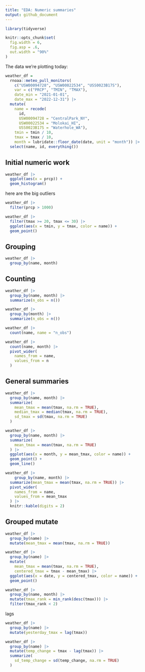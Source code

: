 ```yaml
---
title: "EDA: Numeric summaries"
output: github_document
---
```


```r
library(tidyverse)

knitr::opts_chunk$set(
  fig.width = 6,
  fig.asp = .6,
  out.width = "90%"
)
```

The data we're plotting today:

```r
weather_df = 
  rnoaa::meteo_pull_monitors(
    c("USW00094728", "USW00022534", "USS0023B17S"),
    var = c("PRCP", "TMIN", "TMAX"), 
    date_min = "2021-01-01",
    date_max = "2022-12-31") |>
  mutate(
    name = recode(
      id, 
      USW00094728 = "CentralPark_NY", 
      USW00022534 = "Molokai_HI",
      USS0023B17S = "Waterhole_WA"),
    tmin = tmin / 10,
    tmax = tmax / 10,
    month = lubridate::floor_date(date, unit = "month")) |>
  select(name, id, everything())
```


## Initial numeric work

```r
weather_df |> 
  ggplot(aes(x = prcp)) +
  geom_histogram()
```

here are the big outliers

```r
weather_df |> 
  filter(prcp > 1000)
```

```r
weather_df |> 
  filter(tmax >= 20, tmax <= 30) |> 
  ggplot(aes(x = tmin, y = tmax, color = name)) +
  geom_point()
```


## Grouping

```r
weather_df |> 
  group_by(name, month)
```


## Counting

```r
weather_df |> 
  group_by(name, month) |> 
  summarize(n_obs = n())
```

```r
weather_df |> 
  group_by(month) |> 
  summarize(n_obs = n())
```

```r
weather_df |> 
  count(name, name = "n_obs")
```

```r
weather_df |> 
  count(name, month) |> 
  pivot_wider(
    names_from = name,
    values_from = n
  )
```


## General summaries

```r
weather_df |> 
  group_by(name, month) |> 
  summarize(
    mean_tmax = mean(tmax, na.rm = TRUE),
    median_tmax = median(tmax, na.rm = TRUE),
    sd_tmax = sd(tmax, na.rm = TRUE)
  )
```


```r
weather_df |> 
  group_by(name, month) |> 
  summarize(
    mean_tmax = mean(tmax, na.rm = TRUE)
  ) |> 
  ggplot(aes(x = month, y = mean_tmax, color = name)) +
  geom_point() +
  geom_line()
```


```r
weather_df |> 
    group_by(name, month) |> 
  summarize(mean_tmax = mean(tmax, na.rm = TRUE)) |> 
  pivot_wider(
    names_from = name,
    values_from = mean_tmax
  ) |> 
  knitr::kable(digits = 2)
```


## Grouped mutate

```r
weather_df |> 
  group_by(name) |> 
  mutate(mean_tmax = mean(tmax, na.rm = TRUE))
```

```r
weather_df |> 
  group_by(name) |> 
  mutate(
    mean_tmax = mean(tmax, na.rm = TRUE),
    centered_tmax = tmax - mean_tmax) |> 
  ggplot(aes(x = date, y = centered_tmax, color = name)) +
  geom_point()
```


```r
weather_df |> 
  group_by(name, month) |> 
  mutate(tmax_rank = min_rank(desc(tmax))) |> 
  filter(tmax_rank < 2)
```


lags

```r
weather_df |> 
  group_by(name) |> 
  mutate(yesterday_tmax = lag(tmax))
```

```r
weather_df |> 
  group_by(name) |> 
  mutate(temp_change = tmax - lag(tmax)) |> 
  summarize(
    sd_temp_change = sd(temp_change, na.rm = TRUE)
  )
```






